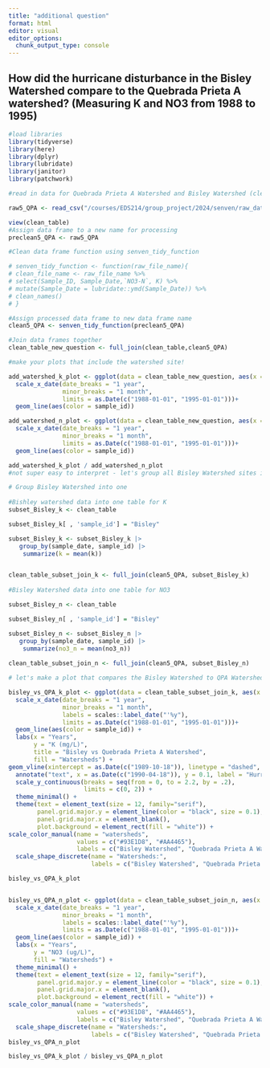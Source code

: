 ```yaml
---
title: "additional question"
format: html
editor: visual
editor_options: 
  chunk_output_type: console
---
```


## How did the hurricane disturbance in the Bisley Watershed compare to the Quebrada Prieta A watershed? (Measuring K and NO3 from 1988 to 1995)

```r
#load libraries
library(tidyverse)
library(here)
library(dplyr)
library(lubridate)
library(janitor)
library(patchwork)

```

```r
#read in data for Quebrada Prieta A Watershed and Bisley Watershed (clean_table)

raw5_QPA <- read_csv("/courses/EDS214/group_project/2024/senven/raw_data/knb-lter-luq/QuebradaPrieta-A.csv")

view(clean_table)
#Assign data frame to a new name for processing
preclean5_QPA <- raw5_QPA

```

```r
#Clean data frame function using senven_tidy_function

# senven_tidy_function <- function(raw_file_name){
# clean_file_name <- raw_file_name %>%
# select(Sample_ID, Sample_Date,`NO3-N`, K) %>%
# mutate(Sample_Date = lubridate::ymd(Sample_Date)) %>%
# clean_names()
# }

```

```r

#Assign processed data frame to new data frame name
clean5_QPA <- senven_tidy_function(preclean5_QPA)

```

```r
#Join data frames together
clean_table_new_question <- full_join(clean_table,clean5_QPA)

```

```r
#make your plots that include the watershed site!

add_watershed_k_plot <- ggplot(data = clean_table_new_question, aes(x = sample_date, y = k))+
  scale_x_date(date_breaks = "1 year", 
               minor_breaks = "1 month", 
               limits = as.Date(c("1988-01-01", "1995-01-01")))+
  geom_line(aes(color = sample_id))

add_watershed_n_plot <- ggplot(data = clean_table_new_question, aes(x = sample_date, y = no3_n))+
  scale_x_date(date_breaks = "1 year", 
               minor_breaks = "1 month", 
               limits = as.Date(c("1988-01-01", "1995-01-01")))+
  geom_line(aes(color = sample_id))

add_watershed_k_plot / add_watershed_n_plot
#not super easy to interpret - let's group all Bisley Watershed sites into one

```

```r

# Group Bisley Watershed into one 
 
#Bishley watershed data into one table for K
subset_Bisley_k <- clean_table  

subset_Bisley_k[ , 'sample_id'] = "Bisley"

subset_Bisley_k <- subset_Bisley_k |>
   group_by(sample_date, sample_id) |>
    summarize(k = mean(k)) 


clean_table_subset_join_k <- full_join(clean5_QPA, subset_Bisley_k)
 
#Bisley Watershed data into one table for NO3

subset_Bisley_n <- clean_table  

subset_Bisley_n[ , 'sample_id'] = "Bisley"

subset_Bisley_n <- subset_Bisley_n |>
   group_by(sample_date, sample_id) |>
    summarize(no3_n = mean(no3_n)) 
 
clean_table_subset_join_n <- full_join(clean5_QPA, subset_Bisley_n)

```

```r
# let's make a plot that compares the Bisley Watershed to QPA Watershed

bisley_vs_QPA_k_plot <- ggplot(data = clean_table_subset_join_k, aes(x = sample_date, y = k)) +
  scale_x_date(date_breaks = "1 year", 
               minor_breaks = "1 month", 
               labels = scales::label_date("'%y"), 
               limits = as.Date(c("1988-01-01", "1995-01-01")))+
  geom_line(aes(color = sample_id)) +
  labs(x = "Years", 
       y = "K (mg/L)",
       title = "Bisley vs Quebrada Prieta A Watershed", 
       fill = "Watersheds") +
geom_vline(xintercept = as.Date(c("1989-10-18")), linetype = "dashed", color = "black", alpha = 0.4) +
  annotate("text", x = as.Date(c("1990-04-18")), y = 0.1, label = "Hurricane Hugo", color = "black", size = 2.5) +
  scale_y_continuous(breaks = seq(from = 0, to = 2.2, by = .2), 
                     limits = c(0, 2)) +
  theme_minimal() +
  theme(text = element_text(size = 12, family="serif"),
        panel.grid.major.y = element_line(color = "black", size = 0.1),
        panel.grid.major.x = element_blank(),
        plot.background = element_rect(fill = "white")) +
scale_color_manual(name = "watersheds",
                   values = c("#93E1D8", "#AA4465"),
                   labels = c("Bisley Watershed", "Quebrada Prieta A Watershed")) +
  scale_shape_discrete(name = "Watersheds:",
                       labels = c("Bisley Watershed", "Quebrada Prieta A"))

bisley_vs_QPA_k_plot


bisley_vs_QPA_n_plot <- ggplot(data = clean_table_subset_join_n, aes(x = sample_date, y = no3_n)) +
  scale_x_date(date_breaks = "1 year", 
               minor_breaks = "1 month", 
               labels = scales::label_date("'%y"), 
               limits = as.Date(c("1988-01-01", "1995-01-01")))+
  geom_line(aes(color = sample_id)) +
  labs(x = "Years", 
       y = "NO3 (ug/L)",
       fill = "Watersheds") +
  theme_minimal() +
  theme(text = element_text(size = 12, family="serif"),
        panel.grid.major.y = element_line(color = "black", size = 0.1),
        panel.grid.major.x = element_blank(),
        plot.background = element_rect(fill = "white")) +
scale_color_manual(name = "watersheds",
                   values = c("#93E1D8", "#AA4465"),
                   labels = c("Bisley Watershed", "Quebrada Prieta A Watershed")) +
  scale_shape_discrete(name = "Watersheds:",
                       labels = c("Bisley Watershed", "Quebrada Prieta A"))
bisley_vs_QPA_n_plot

bisley_vs_QPA_k_plot / bisley_vs_QPA_n_plot

```
